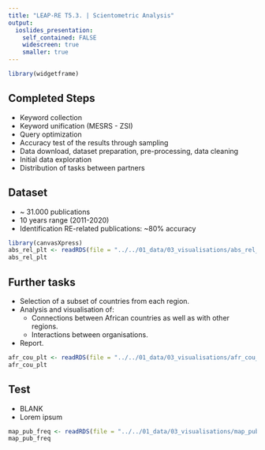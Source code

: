 ```yaml
---
title: "LEAP-RE T5.3. | Scientometric Analysis"
output: 
  ioslides_presentation:
    self_contained: FALSE
    widescreen: true
    smaller: true
---
```



```r
library(widgetframe)
```

## Completed Steps

- Keyword collection
- Keyword unification (MESRS - ZSI)
- Query optimization
- Accuracy test of the results through sampling 
- Data download, dataset preparation, pre-processing, data cleaning
- Initial data exploration
- Distribution of tasks between partners



## Dataset

- ~ 31.000 publications
- 10 years range (2011-2020)
- Identification RE-related publications: ~80% accuracy

```r
library(canvasXpress)
abs_rel_plt <- readRDS(file = "../../01_data/03_visualisations/abs_rel_plt.Rds")
abs_rel_plt
```

## Further tasks
- Selection of a subset of countries from each region.
- Analysis and visualisation of:
  * Connections between African countries as well as with other regions.
  * Interactions between organisations.
- Report.
```r
afr_cou_plt <- readRDS(file = "../../01_data/03_visualisations/afr_cou_plt.Rds")
afr_cou_plt
```

## Test

- BLANK
- Lorem ipsum

```r
map_pub_freq <- readRDS(file = "../../01_data/03_visualisations/map_pub_freq.Rds")
map_pub_freq
```
